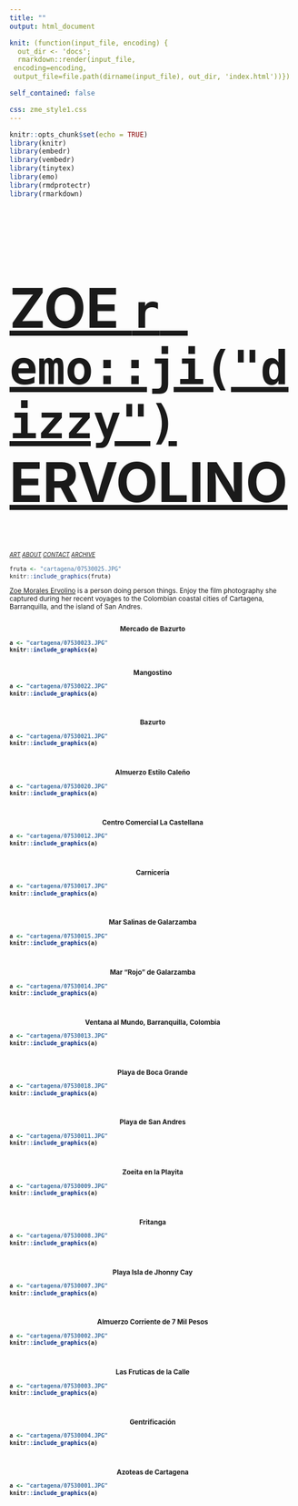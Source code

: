 ```yaml
---
title: ""
output: html_document

knit: (function(input_file, encoding) {
  out_dir <- 'docs';
  rmarkdown::render(input_file,
 encoding=encoding,
 output_file=file.path(dirname(input_file), out_dir, 'index.html'))})

self_contained: false

css: zme_style1.css
---
```

<style type="text/css">
.main-container {
  max-width: 1800px;
  margin-left: auto;
  margin-right: auto;
    background-color:HoneyDew;
    	cursor: url('/Users/zoeervolino/Documents/zoe/cursor.cur'), default;
}
</style>


```r
knitr::opts_chunk$set(echo = TRUE)
library(knitr)
library(embedr)
library(vembedr)
library(tinytex)
library(emo)
library(rmdprotectr)
library(rmarkdown)
```
<a href="https://zoervolino.github.io/zoe/"><font size=80>
<h1 style=>
ZOE `r emo::ji("dizzy")` ERVOLINO
</h1>
</font></a>

<small><small><a href="design.html"><i>ART</a>  </i></small></small> 
<small><small><a href="about.html"><i>ABOUT</a>  </i></small> 
<small><a href="contact.html"><i>CONTACT</a>  </i></small> 
<small><a href="https://tinyletter.com/unfriendlybrujita/archive"><i>ARCHIVE</a>  </i></small> 

```r

fruta <- "cartagena/07530025.JPG"
knitr::include_graphics(fruta)

```

<a href="https://zoervolino.github.io/zoe/">Zoe Morales Ervolino</a><a1> is a person doing person things. Enjoy the film photography she captured during her recent voyages to the Colombian coastal cities of Cartagena, Barranquilla, and the island of San Andres.</a1>

<br>
<b><center>Mercado de Bazurto</center>
```r

a <- "cartagena/07530023.JPG"
knitr::include_graphics(a)

```
<br>
<center>Mangostino</center>

```r

a <- "cartagena/07530022.JPG"
knitr::include_graphics(a)

```
<br>

<center>Bazurto</center>
```r

a <- "cartagena/07530021.JPG"
knitr::include_graphics(a)

```
<br>

 <center>Almuerzo Estilo Caleño</center>
```r

a <- "cartagena/07530020.JPG"
knitr::include_graphics(a)

```
<br>

<center>Centro Comercial La Castellana</center>

```r

a <- "cartagena/07530012.JPG"
knitr::include_graphics(a)

```

<br>

  <center>Carnicería</center>
```r

a <- "cartagena/07530017.JPG"
knitr::include_graphics(a)

```
<br>

<center>Mar Salinas de Galarzamba</center>
```r

a <- "cartagena/07530015.JPG"
knitr::include_graphics(a)

```
<br>

<center>Mar "Rojo" de Galarzamba</center>
```r

a <- "cartagena/07530014.JPG"
knitr::include_graphics(a)

```
<br>

  <center>Ventana al Mundo, Barranquilla, Colombia</center>
```r

a <- "cartagena/07530013.JPG"
knitr::include_graphics(a)

```
<br>

  <center>Playa de Boca Grande</center>
```r

a <- "cartagena/07530018.JPG"
knitr::include_graphics(a)

```
<br>

  <center>Playa de San Andres</center>
```r

a <- "cartagena/07530011.JPG"
knitr::include_graphics(a)

```
<br>

  <center>Zoeita en la Playita</center>
```r

a <- "cartagena/07530009.JPG"
knitr::include_graphics(a)

```
<br>

  <center>Fritanga</center>
```r

a <- "cartagena/07530008.JPG"
knitr::include_graphics(a)

```
<br>

  <center>Playa Isla de Jhonny Cay</center>
```r

a <- "cartagena/07530007.JPG"
knitr::include_graphics(a)

```
<br>

  <center>Almuerzo Corriente de 7 Mil Pesos</center>
```r

a <- "cartagena/07530002.JPG"
knitr::include_graphics(a)

```

<br>

  <center>Las Fruticas de la Calle</center>
```r

a <- "cartagena/07530003.JPG"
knitr::include_graphics(a)

```
<br>

  <center>Gentrificación</center>
```r

a <- "cartagena/07530004.JPG"
knitr::include_graphics(a)

```
<br>

  <center>Azoteas de Cartagena</center>
```r

a <- "cartagena/07530001.JPG"
knitr::include_graphics(a)

```
<br></b>